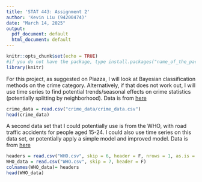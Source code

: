 ```yaml
---
title: 'STAT 443: Assignment 2'
author: 'Kevin Liu (94200474)'
date: "March 14, 2025"
output:
  pdf_document: default
  html_document: default
---
```


```r
knitr::opts_chunk$set(echo = TRUE)
#if you do not have the package, type install.packages("name_of_the_package")
library(knitr)
```

For this project, as suggested on Piazza, I will look at Bayesian classification methods on the crime category. Alternatively, if that does not work out, I will use time series to find potential trends/seasonal effects on crime statistics (potentially splitting by neighborhood). Data is from [here](https://geodash.vpd.ca/opendata/#)

```r
crime_data = read.csv("crime_data/crime_data.csv")
head(crime_data)
```

A second data set that I could potentially use is from the WHO, with road traffic accidents for people aged 15-24. I could also use time series on this data set, or potentially apply a simple model and improved model. Data is from [here](https://platform.who.int/mortality/themes/theme-details/topics/indicator-groups/indicator-group-details/MDB/road-traffic-accidents)

```r
headers = read.csv("WHO.csv", skip = 6, header = F, nrows = 1, as.is = T)
WHO_data = read.csv("WHO.csv", skip = 7, header = F)
colnames(WHO_data)= headers
head(WHO_data)
```